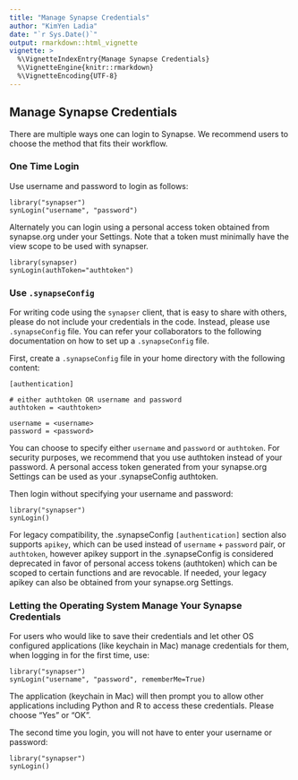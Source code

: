 ```yaml
---
title: "Manage Synapse Credentials"
author: "KimYen Ladia"
date: "`r Sys.Date()`"
output: rmarkdown::html_vignette
vignette: >
  %\VignetteIndexEntry{Manage Synapse Credentials}
  %\VignetteEngine{knitr::rmarkdown}
  %\VignetteEncoding{UTF-8}
---
```

## Manage Synapse Credentials

There are multiple ways one can login to Synapse. We recommend users to choose the method that fits their workflow.

### One Time Login

Use username and password to login as follows:
```
library("synapser")
synLogin("username", "password")
```

Alternately you can login using a personal access token obtained from synapse.org under your Settings. Note that a token must minimally have the view scope to be used with synapser.

```
library(synapser)
synLogin(authToken="authtoken")
```

### Use `.synapseConfig`

For writing code using the `synapser` client, that is easy to share with others, please do not include your credentials in the code. Instead, please use `.synapseConfig` file. You can refer your collaborators to the following documentation on how to set up a `.synapseConfig` file.

First, create a `.synapseConfig` file in your home directory with the following content:
```
[authentication]

# either authtoken OR username and password
authtoken = <authtoken>

username = <username>
password = <password>
```

You can choose to specify either `username` and `password` or `authtoken`. For security purposes, we recommend that you use authtoken instead of your password. A personal access token generated from your synapse.org Settings can be used as your .synapseConfig authtoken.

Then login without specifying your username and password:
```
library("synapser")
synLogin()
```

For legacy compatibility, the .synapseConfig `[authentication]` section also supports `apikey`, which can be used instead of `username` + `password` pair, or `authtoken`, however apikey support in the .synapseConfig is considered deprecated in favor of personal access tokens (authtoken) which can be scoped to certain functions and are revocable. If needed, your legacy apikey can also be obtained from your synapse.org Settings.

### Letting the Operating System Manage Your Synapse Credentials

For users who would like to save their credentials and let other OS configured applications (like keychain in Mac) manage credentials for them, when logging in for the first time, use:
```
library("synapser")
synLogin("username", "password", rememberMe=True)
```

The application (keychain in Mac) will then prompt you to allow other applications including Python and R to access these credentials. Please choose "Yes" or "OK".

The second time you login, you will not have to enter your username or password:
```
library("synapser")
synLogin()
```
